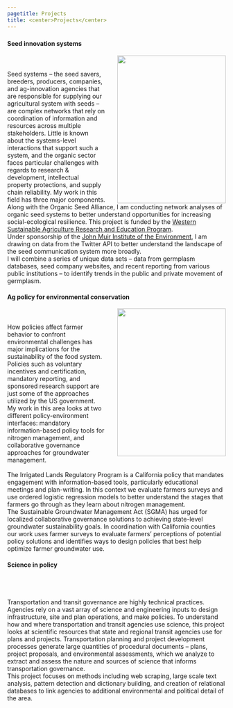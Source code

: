 ```yaml
---
pagetitle: Projects
title: <center>Projects</center>
---
```

### {.tabset .tabset-fade}

#### Seed innovation systems
<img width="250" height="340" style="float: right; margin-left: 2em;" src="img/field.jpg">
<br>
<br>
Seed systems -- the seed savers, breeders, producers, companies, and ag-innovation agencies that are responsible for supplying our agricultural system with seeds -- are complex networks that rely on coordination of information and resources across multiple stakeholders.  Little is known about the systems-level interactions that support such a system, and the organic sector faces particular challenges with regards to research & development, intellectual property protections, and supply chain reliability. My work in this field has three major components.
<br>
Along with the Organic Seed Alliance, I am conducting network analyses of organic seed systems to better understand opportunities for increasing social-ecological resilience. This project is funded by the [Western Sustainable Agriculture Research and Education Program](https://projects.sare.org/sare_project/GW20-216/). 
<br>
Under sponsorship of the [John Muir Institute of the Environment](https://johnmuir.ucdavis.edu/), I am drawing on data from the Twitter API to better understand the landscape of the seed communication system more broadly.
<br>
I will combine a series of unique data sets -- data from germplasm databases, seed company websites, and recent reporting from various public institutions -- to identify trends in the public and private movement of germplasm.  


#### Ag policy for environmental conservation
<img width="250" height="340" style="float: right; margin-left: 2em;" src="img/tractor.jpg">
<br>
<br>
How policies affect farmer behavior to confront environmental challenges has major implications for the sustainability of the food system. Policies such as voluntary incentives and certification, mandatory reporting, and sponsored research support are just some of the approaches utilized by the US government. My work in this area looks at two different policy-environment interfaces: mandatory information-based policy tools for nitrogen management, and collaborative governance approaches for groundwater management.  
<br>
The Irrigated Lands Regulatory Program is a California policy that mandates engagement with information-based tools, particularly educational meetings and plan-writing. In this context we evaluate farmers surveys and use ordered logistic regression models to better understand the stages that farmers go through as they learn about nitrogen management.
<br>
The Sustainable Groundwater Management Act (SGMA) has urged for localized collaborative governance solutions to achieving state-level groundwater sustainability goals. In coordination with California counties our work uses farmer surveys to evaluate farmers' perceptions of potential policy solutions and identifies ways to design policies that best help optimize farmer groundwater use.


#### Science in policy
<br>
<br>
<br>
Transportation and transit governance are highly technical practices. Agencies rely on a vast array of science and engineering inputs to design infrastructure, site and plan operations, and make policies. To understand how and where transportation and transit agencies use science, this project looks at scientific resources that state and regional transit agencies use for plans and projects. Transportation planning and project development processes generate large quantities of procedural documents -- plans, project proposals, and environmental assessments, which we analyze to extract and assess the nature and sources of science that informs transportation governance.
<br>
This project focuses on methods including web scraping, large scale text analysis, pattern detection and dictionary building, and creation of relational databases to link agencies to additional environmental and political detail of the area.
